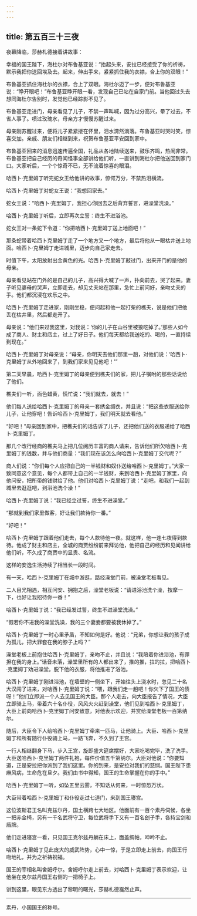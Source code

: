 ```yaml
---
---
---
```

title: 第五百三十三夜
---






夜幕降临，莎赫札德接着讲故事：





幸福的国王陛下，海杜尔对布鲁基亚说：“抬起头来，安拉已经接受了你的祈祷，默示我把你送回埃及去。起来，伸出手来，紧紧抓住我的衣襟，合上你的双眼！”

布鲁基亚抓住海杜尔的衣襟，合上了双眼。海杜尔迈了一步，便对布鲁基亚说：“睁开眼吧！”布鲁基亚睁开眼一看，发现自己已站在自家门前。当他回过头去想同海杜尔告别时，发觉他已经踪影不见了。

布鲁基亚走进门，母亲看见了儿子，不禁一声叫喊，因为过分高兴，晕了过去，不省人事了。喷过玫瑰水，母亲方才慢慢苏醒过来。

母亲刚苏醒过来，便将儿子紧紧搂在怀里，泪水潸然淌落。布鲁基亚时哭时笑，惊喜交加。亲戚、朋友们相继到来，祝贺布鲁基亚平安回到家中。

布鲁基亚回来的消息迅速传遍全国，礼品从各地陆续送来，鼓乐齐鸣，热闹非常。布鲁基亚把自己经历的奇闻怪事全部讲给他们听，一直讲到海杜尔把他送回到家门口。大家听后，一个个惊奇不已，无不流着惊喜的眼泪。





哈西卜·克里姆丁听完蛇女王给他讲的故事，惊愕万分，不禁热泪横流。

哈西卜·克里姆丁对蛇女王说：“我想回家去。”

蛇女王说：“哈西卜·克里姆丁，我担心你回去之后背弃誓言，进澡堂洗澡。”

哈西卜·克里姆丁听后，立即再次立誓：终生不进浴池。

蛇女王对一条蛇下令道：“你把哈西卜·克里姆丁送上地面吧！”

那条蛇带着哈西卜克里姆丁走了一个地方又一个地方，最后将他从一眼枯井送上地面。哈西卜·克里姆丁走进城里，迈步向自己家走去。

时值下午，太阳放射出金黄色的光。哈西卜·克里姆丁敲过门，出来开门的是他的母亲。

母亲看见站在门外的是自己的儿子，高兴得大喊了一声，扑向前去，哭了起来。妻子听见婆母的哭声，立即走去，却见丈夫站在那里，急忙上前问好，亲吻丈夫的手。他们都沉浸在欢乐之中。

哈西卜·克里姆丁走进家，刚刚坐稳，便问起和他一起打柴的樵夫，说是他们把他丢在枯井里，然后都走开了。

母亲说：“他们来过我这里，对我说：‘你的儿子在山谷里被狼吃掉了。’那些人如今成了商人、财主和店主，过上了好日子。他们每天都给我送吃的、喝的，一直持续到现在。”

哈西卜·克里姆丁对母亲说：“母亲，你明天去他们那里一趟，对他们说：‘哈西卜·克里姆丁从外地回来了，到我们家来见见他吧！’”

第二天早晨，哈西卜·克里姆丁的母亲便到樵夫们的家，把儿子嘱咐的那些话说给了他们。

樵夫们一听，面色蜡黄，慌忙说：“我们就去，就去！”

他们每人送给哈西卜·克里姆丁的母亲一套绣金绸衣，并且说：“把这些衣服送给你儿子，让他穿吧！告诉哈西卜·克里姆丁，我们明天就去看他。”

“好吧！”母亲回到家中，把樵夫们的话告诉了儿子，还把他们送的衣服递给了哈西卜·克里姆丁。

那几个改行经商的樵夫马上把几位阅历丰富的商人请来，告诉他们所欠哈西卜·克里姆丁的钱数，并与他们商量：“我们现在该怎么向哈西卜·克里姆丁交代呢？”

商人们说：“你们每个人应把自己的一半钱财和奴仆送给哈西卜·克里姆丁。”大家一致同意这个意见，每个人都带上自己的一半钱财，来到哈西卜·克里姆丁家里，向他问安，把所带的钱财给了他。他们对哈西卜·克里姆丁说：“走吧，和我们一起到城里去逛逛吧，到浴池洗个澡！”

哈西卜·克里姆丁说：“我已经立过誓，终生不进澡堂。”

“那就到我们家里做客，好让我们款待你一番。”

“好吧！”

哈西卜·克里姆丁跟着他们走去，每个人款待他一夜。就这样，他一连七夜得到款待。他成了财主和店主，全城的商贾纷纷前来拜访他，他把自己的经历和见闻讲给他们听，不久成了商贾中的显贵、名流。

这样的安逸生活持续了相当长一段时间。

有一天，哈西卜·克里姆丁在城中游逛，路经澡堂门前，被澡堂老板看见。

二人目光相遇，相互问安、拥抱之后，澡堂老板说：“请进浴池洗个澡，按摩一下，也好让我招待你一番！”

哈西卜·克里姆丁说：“我已经发过誓，终生不进澡堂洗澡。”

“假若你不进我的澡堂洗澡，我的三个妻妾都要被我休掉了。”

哈西卜·克里姆丁一时心里矛盾，不知如何是好。他说：“兄弟，你想让我的孩子成为孤儿，把大罪套在我的脖子上吗？”

澡堂老板上前抱住哈西卜·克里姆丁，亲吻不止，并且说：“我陪着你进浴池，有罪担在我的身上。”话音未落，澡堂里所有的人都出来了，推的推，拉的拉，把哈西卜·克里姆丁劝进澡堂。脱下他的衣服，将他推进了浴池。

哈西卜·克里姆丁刚进浴池，在墙壁的一侧坐下，开始往头上浇水时，忽见二十名大汉闯了进来，对哈西卜·克里姆丁说：“喂，跟我们走一趟吧！你欠下了国王的债呀！”他们立即派一个人去见国王的大臣。那个人走去，向大臣报告了情况，大臣立即骑上马，带着六十名仆役，风风火火赶到澡堂，他们见到哈西卜·克里姆丁，大臣上前向哈西卜·克里姆丁问安致意，对他表示欢迎，并赏给澡堂老板一百第纳尔。

随后，大臣令下人给哈西卜·克里姆丁牵来一匹马，让他骑上。大臣、哈西卜·克里姆丁和所有随行仆役骑上马，一路飞奔，不久到了王宫。

一行人相继翻身下马，步入王宫，旋即盛大筵席摆好，大家吃喝完毕，洗了洗手。大臣送哈西卜·克里姆丁两件礼袍，每件价值五千第纳尔。大臣对他说：“你要知道，正是安拉把你派到了我们这里。你的到来，是安拉对我们的慈悯。国王陛下患麻风病，生命危在旦夕。我们由书中得知，国王的生命掌握在你的手中。”

哈西卜·克里姆丁一听，如坠五里云雾，不知话从何来，一时惊恐万状。

大臣带着哈西卜·克里姆丁和仆役走过七道门，来到国王寝宫。

这位波斯君王名叫克兹尔丹，国土横跨七大地区。他面前有一百个素丹伺候，各坐一把赤金椅，另有一千名武将守卫，每位武将手下又有一百名刽子手，各持宝剑和盾牌。

他们走进寝宫一看，只见国王克尔兹丹躺在床上，面盖绸帕，呻吟不止。

哈西卜·克里姆丁见此庞大的威武阵势，心中一惊，于是立即走上前去，向国王行吻地礼，并为之祈祷祝福。

国王的宰相名叫舍姆呼尔。舍姆呼尔走上前去，对哈西卜·克里姆丁表示欢迎，让他坐在克尔兹丹国王右侧的一把椅子上。





讲到这里，眼见东方透出了黎明的曙光，莎赫札德戛然止声。



***





素丹，小国国王的称号。​​​